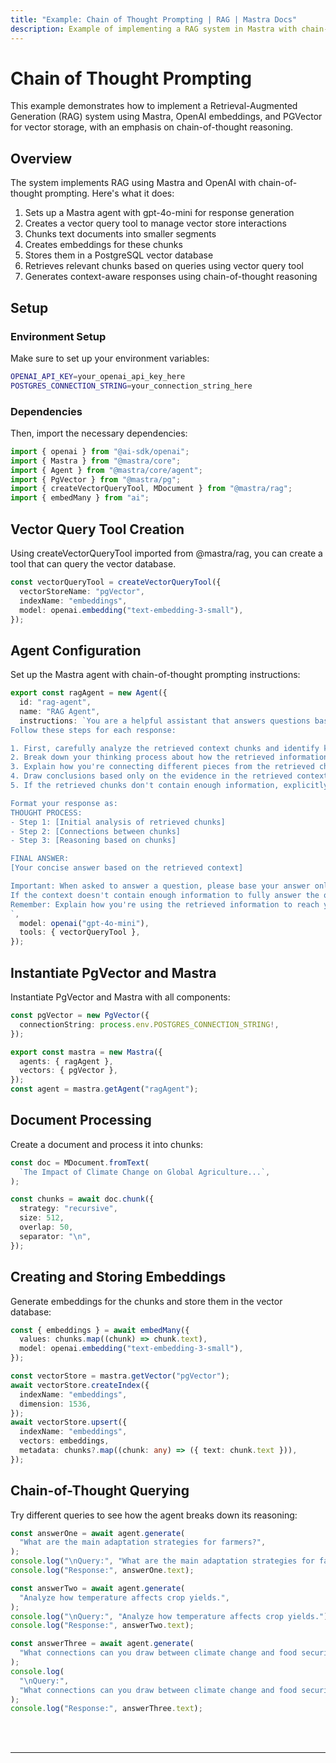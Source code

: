 ```yaml
---
title: "Example: Chain of Thought Prompting | RAG | Mastra Docs"
description: Example of implementing a RAG system in Mastra with chain-of-thought reasoning using OpenAI and PGVector.
---
```



# Chain of Thought Prompting

This example demonstrates how to implement a Retrieval-Augmented Generation (RAG) system using Mastra, OpenAI embeddings, and PGVector for vector storage, with an emphasis on chain-of-thought reasoning.

## Overview

The system implements RAG using Mastra and OpenAI with chain-of-thought prompting. Here's what it does:

1. Sets up a Mastra agent with gpt-4o-mini for response generation
2. Creates a vector query tool to manage vector store interactions
3. Chunks text documents into smaller segments
4. Creates embeddings for these chunks
5. Stores them in a PostgreSQL vector database
6. Retrieves relevant chunks based on queries using vector query tool
7. Generates context-aware responses using chain-of-thought reasoning

## Setup

### Environment Setup

Make sure to set up your environment variables:

```bash title=".env"
OPENAI_API_KEY=your_openai_api_key_here
POSTGRES_CONNECTION_STRING=your_connection_string_here
```

### Dependencies

Then, import the necessary dependencies:

```typescript copy showLineNumbers title="index.ts"
import { openai } from "@ai-sdk/openai";
import { Mastra } from "@mastra/core";
import { Agent } from "@mastra/core/agent";
import { PgVector } from "@mastra/pg";
import { createVectorQueryTool, MDocument } from "@mastra/rag";
import { embedMany } from "ai";
```

## Vector Query Tool Creation

Using createVectorQueryTool imported from @mastra/rag, you can create a tool that can query the vector database.

```typescript copy showLineNumbers{8} title="index.ts"
const vectorQueryTool = createVectorQueryTool({
  vectorStoreName: "pgVector",
  indexName: "embeddings",
  model: openai.embedding("text-embedding-3-small"),
});
```

## Agent Configuration

Set up the Mastra agent with chain-of-thought prompting instructions:

```typescript copy showLineNumbers{14} title="index.ts"
export const ragAgent = new Agent({
  id: "rag-agent",
  name: "RAG Agent",
  instructions: `You are a helpful assistant that answers questions based on the provided context.
Follow these steps for each response:

1. First, carefully analyze the retrieved context chunks and identify key information.
2. Break down your thinking process about how the retrieved information relates to the query.
3. Explain how you're connecting different pieces from the retrieved chunks.
4. Draw conclusions based only on the evidence in the retrieved context.
5. If the retrieved chunks don't contain enough information, explicitly state what's missing.

Format your response as:
THOUGHT PROCESS:
- Step 1: [Initial analysis of retrieved chunks]
- Step 2: [Connections between chunks]
- Step 3: [Reasoning based on chunks]

FINAL ANSWER:
[Your concise answer based on the retrieved context]

Important: When asked to answer a question, please base your answer only on the context provided in the tool. 
If the context doesn't contain enough information to fully answer the question, please state that explicitly.
Remember: Explain how you're using the retrieved information to reach your conclusions.
`,
  model: openai("gpt-4o-mini"),
  tools: { vectorQueryTool },
});
```

## Instantiate PgVector and Mastra

Instantiate PgVector and Mastra with all components:

```typescript copy showLineNumbers{36} title="index.ts"
const pgVector = new PgVector({
  connectionString: process.env.POSTGRES_CONNECTION_STRING!,
});

export const mastra = new Mastra({
  agents: { ragAgent },
  vectors: { pgVector },
});
const agent = mastra.getAgent("ragAgent");
```

## Document Processing

Create a document and process it into chunks:

```typescript copy showLineNumbers{44} title="index.ts"
const doc = MDocument.fromText(
  `The Impact of Climate Change on Global Agriculture...`,
);

const chunks = await doc.chunk({
  strategy: "recursive",
  size: 512,
  overlap: 50,
  separator: "\n",
});
```

## Creating and Storing Embeddings

Generate embeddings for the chunks and store them in the vector database:

```typescript copy showLineNumbers{55} title="index.ts"
const { embeddings } = await embedMany({
  values: chunks.map((chunk) => chunk.text),
  model: openai.embedding("text-embedding-3-small"),
});

const vectorStore = mastra.getVector("pgVector");
await vectorStore.createIndex({
  indexName: "embeddings",
  dimension: 1536,
});
await vectorStore.upsert({
  indexName: "embeddings",
  vectors: embeddings,
  metadata: chunks?.map((chunk: any) => ({ text: chunk.text })),
});
```

## Chain-of-Thought Querying

Try different queries to see how the agent breaks down its reasoning:

```typescript copy showLineNumbers{83} title="index.ts"
const answerOne = await agent.generate(
  "What are the main adaptation strategies for farmers?",
);
console.log("\nQuery:", "What are the main adaptation strategies for farmers?");
console.log("Response:", answerOne.text);

const answerTwo = await agent.generate(
  "Analyze how temperature affects crop yields.",
);
console.log("\nQuery:", "Analyze how temperature affects crop yields.");
console.log("Response:", answerTwo.text);

const answerThree = await agent.generate(
  "What connections can you draw between climate change and food security?",
);
console.log(
  "\nQuery:",
  "What connections can you draw between climate change and food security?",
);
console.log("Response:", answerThree.text);
```

<br />
<br />
<hr className="dark:border-[#404040] border-gray-300" />
<br />
<br />
<GithubLink
  link={
    "https://github.com/mastra-ai/mastra/blob/main/examples/basics/rag/cot-rag"
  }
/>

